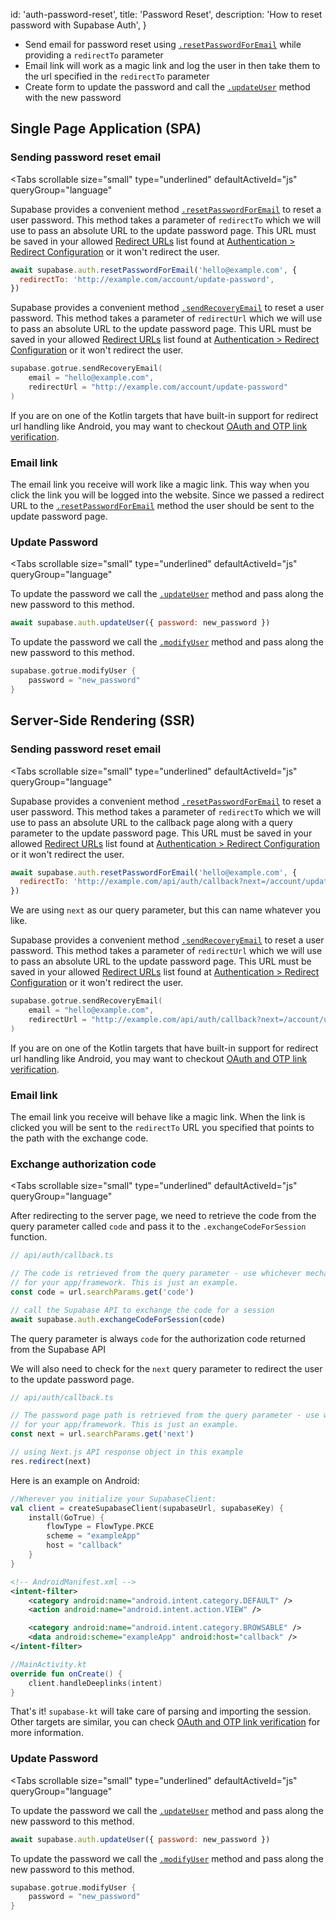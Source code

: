 
  id: 'auth-password-reset',
  title: 'Password Reset',
  description: 'How to reset password with Supabase Auth',
}

- Send email for password reset using [`.resetPasswordForEmail`](/docs/reference/javascript/auth-resetpasswordforemail) while providing a `redirectTo` parameter
- Email link will work as a magic link and log the user in then take them to the url specified in the `redirectTo` parameter
- Create form to update the password and call the [`.updateUser`](/docs/reference/javascript/auth-updateuser) method with the new password

## Single Page Application (SPA)

### Sending password reset email

<Tabs
  scrollable
  size="small"
  type="underlined"
  defaultActiveId="js"
  queryGroup="language"
>
<TabPanel id="js" label="JavaScript">

Supabase provides a convenient method [`.resetPasswordForEmail`](/docs/reference/javascript/auth-resetpasswordforemail) to reset a user password. This method takes a parameter of `redirectTo` which we will use to pass an absolute URL to the update password page. This URL must be saved in your allowed [Redirect URLs](https://supabase.com/dashboard/project/_/auth/url-configuration) list found at [Authentication > Redirect Configuration](https://supabase.com/dashboard/project/_/auth/url-configuration) or it won't redirect the user.

```js
await supabase.auth.resetPasswordForEmail('hello@example.com', {
  redirectTo: 'http://example.com/account/update-password',
})
```

</TabPanel>
<TabPanel id="kotlin" label="Kotlin">

Supabase provides a convenient method [`.sendRecoveryEmail`](/docs/reference/kotlin/auth-resetpasswordforemail) to reset a user password. This method takes a parameter of `redirectUrl` which we will use to pass an absolute URL to the update password page. This URL must be saved in your allowed [Redirect URLs](https://supabase.com/dashboard/project/_/auth/url-configuration) list found at [Authentication > Redirect Configuration](https://supabase.com/dashboard/project/_/auth/url-configuration) or it won't redirect the user.

```kotlin
supabase.gotrue.sendRecoveryEmail(
    email = "hello@example.com",
    redirectUrl = "http://example.com/account/update-password"
)
```

If you are on one of the Kotlin targets that have built-in support for redirect url handling like Android, you may want to checkout [OAuth and OTP link verification](https://supabase.com/docs/reference/kotlin/initializing).

</TabPanel>
</Tabs>

### Email link

The email link you receive will work like a magic link. This way when you click the link you will be logged into the website. Since we passed a redirect URL to the [`.resetPasswordForEmail`](https://supabase.com/docs/reference/javascript/auth-resetpasswordforemail) method the user should be sent to the update password page.

### Update Password

<Tabs
  scrollable
  size="small"
  type="underlined"
  defaultActiveId="js"
  queryGroup="language"
>
<TabPanel id="js" label="JavaScript">

To update the password we call the [`.updateUser`](/docs/reference/javascript/auth-updateuser) method and pass along the new password to this method.

```js
await supabase.auth.updateUser({ password: new_password })
```

</TabPanel>
<TabPanel id="kotlin" label="Kotlin">

To update the password we call the [`.modifyUser`](/docs/reference/kotlin/auth-updateuser) method and pass along the new password to this method.

```kotlin
supabase.gotrue.modifyUser {
    password = "new_password"
}
```

</TabPanel>
</Tabs>

## Server-Side Rendering (SSR)

### Sending password reset email

<Tabs
  scrollable
  size="small"
  type="underlined"
  defaultActiveId="js"
  queryGroup="language"
>
<TabPanel id="js" label="JavaScript">

Supabase provides a convenient method [`.resetPasswordForEmail`](/docs/reference/javascript/auth-resetpasswordforemail) to reset a user password. This method takes a parameter of `redirectTo` which we will use to pass an absolute URL to the callback page along with a query parameter to the update password page. This URL must be saved in your allowed [Redirect URLs](https://supabase.com/dashboard/project/_/auth/url-configuration) list found at [Authentication > Redirect Configuration](https://supabase.com/dashboard/project/_/auth/url-configuration) or it won't redirect the user.

```js
await supabase.auth.resetPasswordForEmail('hello@example.com', {
  redirectTo: 'http://example.com/api/auth/callback?next=/account/update-password',
})
```

<Admonition type="note">

We are using `next` as our query parameter, but this can name whatever you like.

</Admonition>

</TabPanel>
<TabPanel id="kotlin" label="Kotlin">

Supabase provides a convenient method [`.sendRecoveryEmail`](/docs/reference/kotlin/auth-resetpasswordforemail) to reset a user password. This method takes a parameter of `redirectUrl` which we will use to pass an absolute URL to the update password page. This URL must be saved in your allowed [Redirect URLs](https://supabase.com/dashboard/project/_/auth/url-configuration) list found at [Authentication > Redirect Configuration](https://supabase.com/dashboard/project/_/auth/url-configuration) or it won't redirect the user.

```kotlin
supabase.gotrue.sendRecoveryEmail(
    email = "hello@example.com",
    redirectUrl = "http://example.com/api/auth/callback?next=/account/update-password"
)
```

If you are on one of the Kotlin targets that have built-in support for redirect url handling like Android, you may want to checkout [OAuth and OTP link verification](https://supabase.com/docs/reference/kotlin/initializing).

</TabPanel>
</Tabs>

### Email link

The email link you receive will behave like a magic link. When the link is clicked you will be sent to the `redirectTo` URL you specified that points to the path with the exchange code.

### Exchange authorization code

<Tabs
  scrollable
  size="small"
  type="underlined"
  defaultActiveId="js"
  queryGroup="language"
>
<TabPanel id="js" label="JavaScript">

After redirecting to the server page, we need to retrieve the code from the query parameter called `code` and pass it to the `.exchangeCodeForSession` function.

```js
// api/auth/callback.ts

// The code is retrieved from the query parameter - use whichever mechanism is recommended
// for your app/framework. This is just an example.
const code = url.searchParams.get('code')

// call the Supabase API to exchange the code for a session
await supabase.auth.exchangeCodeForSession(code)
```

<Admonition type="note">

The query parameter is always `code` for the authorization code returned from the Supabase API

</Admonition>

We will also need to check for the `next` query parameter to redirect the user to the update password page.

```ts
// api/auth/callback.ts

// The password page path is retrieved from the query parameter - use whichever mechanism is recommended
// for your app/framework. This is just an example.
const next = url.searchParams.get('next')

// using Next.js API response object in this example
res.redirect(next)
```

</TabPanel>
<TabPanel id="kotlin" label="Kotlin">

Here is an example on Android:

```kotlin
//Wherever you initialize your SupabaseClient:
val client = createSupabaseClient(supabaseUrl, supabaseKey) {
    install(GoTrue) {
        flowType = FlowType.PKCE
        scheme = "exampleApp"
        host = "callback"
    }
}
```

```xml
<!-- AndroidManifest.xml -->
<intent-filter>
    <category android:name="android.intent.category.DEFAULT" />
    <action android:name="android.intent.action.VIEW" />

    <category android:name="android.intent.category.BROWSABLE" />
    <data android:scheme="exampleApp" android:host="callback" />
</intent-filter>
```

```kotlin
//MainActivity.kt
override fun onCreate() {
	client.handleDeeplinks(intent)
}
```

That's it! `supabase-kt` will take care of parsing and importing the session. Other targets are similar, you can check [OAuth and OTP link verification](https://supabase.com/docs/reference/kotlin/initializing) for more information.

</TabPanel>
</Tabs>

### Update Password

<Tabs
  scrollable
  size="small"
  type="underlined"
  defaultActiveId="js"
  queryGroup="language"
>
<TabPanel id="js" label="JavaScript">

To update the password we call the [`.updateUser`](/docs/reference/javascript/auth-updateuser) method and pass along the new password to this method.

```js
await supabase.auth.updateUser({ password: new_password })
```

</TabPanel>
<TabPanel id="kotlin" label="Kotlin">

To update the password we call the [`.modifyUser`](/docs/reference/kotlin/auth-updateuser) method and pass along the new password to this method.

```kotlin
supabase.gotrue.modifyUser {
    password = "new_password"
}
```

</TabPanel>
</Tabs>


